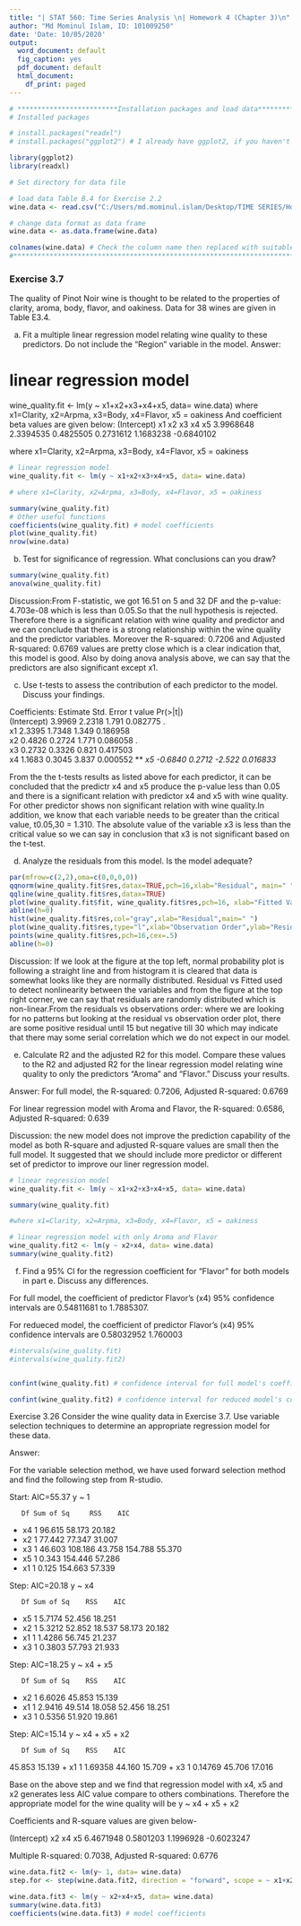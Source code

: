 ```yaml
---
title: "| STAT 560: Time Series Analysis \n| Homework 4 (Chapter 3)\n"
author: "Md Mominul Islam, ID: 101009250"
date: 'Date: 10/05/2020'
output:
  word_document: default
  fig_caption: yes
  pdf_document: default
  html_document:
    df_print: paged
---
```


```r
# *************************Installation packages and load data********************************
# Installed packages

# install.packages("readxl")
# install.packages("ggplot2") # I already have ggplot2, if you haven't yet packages then run this code by erasing hass at begaining 

library(ggplot2)
library(readxl)

# Set directory for data file

# load data Table B.4 for Exercise 2.2
wine.data <- read.csv("C:/Users/md.mominul.islam/Desktop/TIME SERIES/HomeWork/HW 4/wine.csv",header=T,row.names=NULL,sep=",")

# change data format as data frame
wine.data <- as.data.frame(wine.data)

colnames(wine.data) # Check the column name then replaced with suitable one
#*********************************************************************************************
```


### Exercise 3.7
The quality of Pinot Noir wine is thought to be related to the properties of clarity, aroma, body, flavor, and oakiness. Data for 38 wines are given in Table E3.4.



a.	Fit a multiple linear regression model relating wine quality to these predictors. Do not include the “Region” variable in the model.
Answer:

# linear regression model
wine_quality.fit <- lm(y ~ x1+x2+x3+x4+x5, data= wine.data)
where x1=Clarity, x2=Arpma, x3=Body, x4=Flavor, x5 = oakiness
And coefficient beta values are given below:
(Intercept)          x1          x2          x3          x4          x5 
  3.9968648   2.3394535   0.4825505   0.2731612   1.1683238  -0.6840102 

where x1=Clarity, x2=Arpma, x3=Body, x4=Flavor, x5 = oakiness

```r

# linear regression model
wine_quality.fit <- lm(y ~ x1+x2+x3+x4+x5, data= wine.data)

# where x1=Clarity, x2=Arpma, x3=Body, x4=Flavor, x5 = oakiness

summary(wine_quality.fit)
# Other useful functions 
coefficients(wine_quality.fit) # model coefficients
plot(wine_quality.fit)
nrow(wine.data)

```






b.	Test for significance of regression. What conclusions can you draw? 

```r
summary(wine_quality.fit)
anova(wine_quality.fit)
```

Discussion:From F-statistic, we got 16.51 on 5 and 32 DF and the p-value: 4.703e-08 which is less than 0.05.So that the null hypothesis is rejected. Therefore there is a significant relation with wine quality and predictor and we can conclude that there is a strong relationship within the wine quality and the predictor variables. Moreover the R-squared:  0.7206 and Adjusted R-squared:  0.6769 values are pretty close which is a clear indication that, this model is good. Also by doing anova analysis above, we can say that the predictors are also significant except x1.


c.	Use t-tests to assess the contribution of each predictor to the model. Discuss your findings.

Coefficients:
            Estimate Std. Error t value Pr(>|t|)    
(Intercept)   3.9969     2.2318   1.791 0.082775 .  
x1            2.3395     1.7348   1.349 0.186958    
x2            0.4826     0.2724   1.771 0.086058 .  
x3            0.2732     0.3326   0.821 0.417503    
x4            1.1683     0.3045   3.837 0.000552 ***
x5           -0.6840     0.2712  -2.522 0.016833 *  


From the the t-tests results as listed above for each predictor, it can be concluded that the predictr x4 and x5 produce the p-value less than 0.05 and there is a significant relation with predictor x4 and x5 with wine quality. For other predictor shows non significant relation with wine quality.In addition, we know that each variable needs to be greater than the critical value, t0.05,30 = 1.310. The absolute value of the variable x3 is less than the critical value so we can say in conclusion that x3 is not significant based on the t-test.

d.	Analyze the residuals from this model. Is the model adequate?


```r
par(mfrow=c(2,2),oma=c(0,0,0,0))
qqnorm(wine_quality.fit$res,datax=TRUE,pch=16,xlab="Residual", main=" ")
qqline(wine_quality.fit$res,datax=TRUE)
plot(wine_quality.fit$fit, wine_quality.fit$res,pch=16, xlab="Fitted Value",ylab="Residual")
abline(h=0)
hist(wine_quality.fit$res,col="gray",xlab="Residual",main=" ")
plot(wine_quality.fit$res,type="l",xlab="Observation Order",ylab="Residual")
points(wine_quality.fit$res,pch=16,cex=.5)
abline(h=0)

```
Discussion: If we look at the figure at the top left, normal probability plot is following a straight line and from histogram it is cleared that data is somewhat looks like they are normally distributed.
Residual vs Fitted used to detect nonlinearity  between the variables and from the figure at the top right corner, we can say that residuals are randomly distributed which is non-linear.From the  residuals vs observations order: where we are looking for no patterns but looking at the residual vs observation order plot, there are some positive residual until 15 but negative till 30 which may indicate that there may some serial correlation which we do not expect in our model.

e.	Calculate R2 and the adjusted R2 for this model. Compare these values to the R2 and adjusted R2 for the linear regression model relating wine quality to only the predictors “Aroma” and “Flavor.” Discuss your results.

Answer: 
For full model, the R-squared:  0.7206,	Adjusted R-squared:  0.6769 

For linear regression model with Aroma and Flavor, the R-squared:  0.6586,	Adjusted R-squared:  0.639 

Discussion: the new model does not improve the prediction capability of the model as both R-square and adjusted R-square values are small then the full model. It suggested that we should include more predictor or different set of predictor to improve our liner regression model.

```r

# linear regression model
wine_quality.fit <- lm(y ~ x1+x2+x3+x4+x5, data= wine.data)

summary(wine_quality.fit)

#where x1=Clarity, x2=Arpma, x3=Body, x4=Flavor, x5 = oakiness

# linear regression model with only Aroma and Flavor
wine_quality.fit2 <- lm(y ~ x2+x4, data= wine.data)
summary(wine_quality.fit2)


```





f.	Find a 95% CI for the regression coefficient for “Flavor” for both models in part e. Discuss any differences.

For full model, the coefficient of predictor Flavor's (x4) 95% confidence intervals are 0.54811681 to 1.7885307.


For redueced model, the coefficient of predictor Flavor's (x4) 95% confidence intervals are 0.58032952 1.760003


```r
#intervals(wine_quality.fit)
#intervals(wine_quality.fit2)


confint(wine_quality.fit) # confidence interval for full model's coefficient

confint(wine_quality.fit2) # confidence interval for reduced model's coefficient
```


Exercise 3.26
Consider the wine quality data in Exercise 3.7. Use variable selection techniques to determine an appropriate regression model for these data.

Answer:

For the variable selection method, we have used forward selection method and find the following step from R-studio.

Start:  AIC=55.37
y ~ 1

       Df Sum of Sq     RSS    AIC
+ x4    1    96.615  58.173 20.182
+ x2    1    77.442  77.347 31.007
+ x3    1    46.603 108.186 43.758
<none>              154.788 55.370
+ x5    1     0.343 154.446 57.286
+ x1    1     0.125 154.663 57.339

Step:  AIC=20.18
y ~ x4

       Df Sum of Sq    RSS    AIC
+ x5    1    5.7174 52.456 18.251
+ x2    1    5.3212 52.852 18.537
<none>              58.173 20.182
+ x1    1    1.4286 56.745 21.237
+ x3    1    0.3803 57.793 21.933

Step:  AIC=18.25
y ~ x4 + x5

       Df Sum of Sq    RSS    AIC
+ x2    1    6.6026 45.853 15.139
+ x1    1    2.9416 49.514 18.058
<none>              52.456 18.251
+ x3    1    0.5356 51.920 19.861

Step:  AIC=15.14
y ~ x4 + x5 + x2

       Df Sum of Sq    RSS    AIC
<none>              45.853 15.139
+ x1    1   1.69358 44.160 15.709
+ x3    1   0.14769 45.706 17.016




Base on the above step and we find that regression model with x4, x5 and x2 generates less AIC value compare to others combinations. Therefore the appropriate model for the wine quality will be 
y ~ x4 + x5 + x2

Coefficients and R-square values are given below-

(Intercept)          x2          x4          x5 
  6.4671948   0.5801203   1.1996928  -0.6023247 

Multiple R-squared:  0.7038,	Adjusted R-squared:  0.6776 



```r
wine.data.fit2 <- lm(y~ 1, data= wine.data)
step.for <- step(wine.data.fit2, direction = "forward", scope = ~ x1+x2+x3+x4+x5)
```



```r
wine.data.fit3 <- lm(y ~ x2+x4+x5, data= wine.data)
summary(wine.data.fit3)
coefficients(wine.data.fit3) # model coefficients
```



































